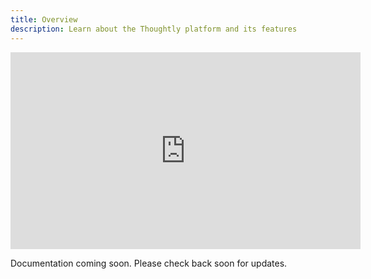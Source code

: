 ```yaml
---
title: Overview
description: Learn about the Thoughtly platform and its features
---
```


<Frame caption="Navigating the platform">
    <iframe
        width="560"
        height="315"
        src="https://www.loom.com/embed/b935d9761f954e0bad4ba4d0d3c0dce5?sid=f50bdcf2-59a5-41da-acbe-c9db57105931"
        title="Loom video player"
        frameborder="0"
        allow="accelerometer; autoplay; clipboard-write; encrypted-media; gyroscope; picture-in-picture"
        allowfullscreen
        style={{ borderRadius: 10 }}
    ></iframe>
</Frame>

<Note>Documentation coming soon. Please check back soon for updates.</Note>
